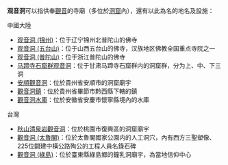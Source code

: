 '''观音洞'''可以指供奉[[觀音|觀音]]的寺廟（多位於[[洞窟|洞窟]]內），還有以此為名的地名及設施：

;中國大陸
*[[观音洞_(锦州)|观音洞 (锦州)]]：位于辽宁锦州北普陀山的佛寺
*[[观音洞_(五台山)|观音洞 (五台山)]]：位于山西五台山的佛寺，汉族地区佛教全国重点寺院之一
*[[观音洞_(普陀山)|观音洞 (普陀山)]]：位于浙江普陀山的佛寺
*[[马蹄寺石窟群|马蹄寺石窟群观音洞]]：位于甘肃马蹄寺石窟群内的洞窟群，分为上、中、下三洞
*[[安順觀音洞|安順觀音洞]]：位於貴州省安順市的洞窟廟宇
*[[觀音洞鎮|觀音洞鎮]]：位於貴州省畢節市黔西縣下轄的鎮
*[[觀音洞水庫|觀音洞水庫]]：位於安徽省安慶市懷寧縣境內的水庫

;台灣
*[[秋山清泉岩觀音洞|秋山清泉岩觀音洞]]：位於桃園市復興區的洞窟廟宇
*[[觀音洞_(太魯閣)|觀音洞 (太魯閣)]]：位於太魯閣國家公園内的人工洞穴，內有西方三聖塑像、225位闢建中橫公路殉公的工程人員名錄石碑
*[[觀音洞_(綠島)|觀音洞 (綠島)]]：位於臺東縣綠島鄉的鐘乳洞廟宇，為當地信仰中心

{{Disambiguation|Cat=三字宗教場所消歧義|Guanyindong}}